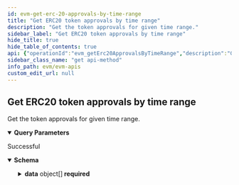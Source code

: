 ```yaml
---
id: evm-get-erc-20-approvals-by-time-range
title: "Get ERC20 token approvals by time range"
description: "Get the token approvals for given time range."
sidebar_label: "Get ERC20 token approvals by time range"
hide_title: true
hide_table_of_contents: true
api: {"operationId":"evm_getErc20ApprovalsByTimeRange","description":"Get the token approvals for given time range.","parameters":[{"name":"from_time","required":true,"in":"query","description":"From timestamp","schema":{"type":"number"}},{"name":"to_time","required":true,"in":"query","description":"To timestamp","schema":{"type":"number"}},{"name":"offset","required":false,"in":"query","description":"Number of items to skip before returning items, default: 0","schema":{"type":"number"}},{"name":"limit","required":false,"in":"query","description":"Number of items returned, default: 20","schema":{"type":"number"}}],"responses":{"200":{"description":"Successful","content":{"application/json":{"schema":{"type":"object","properties":{"offset":{"type":"number","description":"Offset"},"limit":{"type":"number","description":"Limit of results"},"total_items":{"type":"number","description":"Total returned result items"},"data":{"type":"array","items":{"type":"object","properties":{"token_name":{"type":"string","description":"The name or title of the token"},"token_symbol":{"type":"string","description":"The symbol of the token"},"token_decimals":{"type":"number","description":"The decimals of the token"},"contract_address":{"type":"string","description":"The address of the token"},"transaction_hash":{"type":"string","description":"The transaction hash of the token"},"transaction_index":{"type":"number","description":"The transaction index of the token"},"log_index":{"type":"number","description":"The log index of the token"},"block_hash":{"type":"number","description":"The block hash of the token"},"block_number":{"type":"number","description":"The block number of the token"},"block_timestamp":{"type":"number","description":"The block timestamp of the token"},"from_wallet":{"type":"string","description":"The from wallet of the token"},"to_wallet":{"type":"string","description":"The to wallet of the token"},"value":{"type":"string","description":"The value of the token"},"value_in_decimal":{"type":"string","description":"The value in decimal of the token"}},"required":["token_name","token_symbol","token_decimals","contract_address","transaction_hash","transaction_index","log_index","block_hash","block_number","from_wallet","to_wallet","value","value_in_decimal"],"title":"BaseToken"}}},"required":["offset","limit","total_items","data"],"title":"ERC20TokenApprovalResponseDto"}}}}},"security":[{"apiKey":[]}],"tags":["Get token approvals"],"method":"get","path":"/v1/erc20/approvals/time-range","servers":[{"url":"https://eth-mainnet-api.blocklens.io","description":"Ethereum Mainnet server"}],"securitySchemes":{"bearer":{"scheme":"bearer","bearerFormat":"JWT","type":"http"},"basic":{"type":"http","scheme":"basic"},"apiKey":{"type":"apiKey","name":"x-api-key","in":"header"}},"info":{"title":"EVM APIs","description":"Swagger documentation","version":"1.0.0","contact":{}},"postman":{"name":"Get ERC20 token approvals by time range","description":{"content":"Get the token approvals for given time range.","type":"text/plain"},"url":{"path":["v1","erc20","approvals","time-range"],"host":["{{baseUrl}}"],"query":[{"disabled":false,"description":{"content":"(Required) From timestamp","type":"text/plain"},"key":"from_time","value":""},{"disabled":false,"description":{"content":"(Required) To timestamp","type":"text/plain"},"key":"to_time","value":""},{"disabled":false,"description":{"content":"Number of items to skip before returning items, default: 0","type":"text/plain"},"key":"offset","value":""},{"disabled":false,"description":{"content":"Number of items returned, default: 20","type":"text/plain"},"key":"limit","value":""}],"variable":[]},"header":[{"key":"Accept","value":"application/json"}],"method":"GET","auth":{"type":"apikey","apikey":[{"type":"any","value":"x-api-key","key":"key"},{"type":"any","value":"<API Key>","key":"value"},{"type":"any","value":"header","key":"in"}]}}}
sidebar_class_name: "get api-method"
info_path: evm/evm-apis
custom_edit_url: null
---
```



## Get ERC20 token approvals by time range



Get the token approvals for given time range.

<details style={{"marginBottom":"1rem"}} data-collapsed={false} open={true}><summary style={{}}><strong>Query Parameters</strong></summary><div><ul><ParamsItem className={"paramsItem"} param={{"name":"from_time","required":true,"in":"query","description":"From timestamp","schema":{"type":"number"}}}></ParamsItem><ParamsItem className={"paramsItem"} param={{"name":"to_time","required":true,"in":"query","description":"To timestamp","schema":{"type":"number"}}}></ParamsItem><ParamsItem className={"paramsItem"} param={{"name":"offset","required":false,"in":"query","description":"Number of items to skip before returning items, default: 0","schema":{"type":"number"}}}></ParamsItem><ParamsItem className={"paramsItem"} param={{"name":"limit","required":false,"in":"query","description":"Number of items returned, default: 20","schema":{"type":"number"}}}></ParamsItem></ul></div></details><div><ApiTabs><TabItem label={"200"} value={"200"}><div>

Successful

</div><div><MimeTabs schemaType={"response"}><TabItem label={"application/json"} value={"application/json"}><SchemaTabs><TabItem label={"Schema"} value={"Schema"}><details style={{}} data-collapsed={false} open={true}><summary style={{"textAlign":"left"}}><strong>Schema</strong></summary><div style={{"textAlign":"left","marginLeft":"1rem"}}></div><ul style={{"marginLeft":"1rem"}}><SchemaItem collapsible={false} name={"offset"} required={true} schemaName={"number"} qualifierMessage={undefined} schema={{"type":"number","description":"Offset"}}></SchemaItem><SchemaItem collapsible={false} name={"limit"} required={true} schemaName={"number"} qualifierMessage={undefined} schema={{"type":"number","description":"Limit of results"}}></SchemaItem><SchemaItem collapsible={false} name={"total_items"} required={true} schemaName={"number"} qualifierMessage={undefined} schema={{"type":"number","description":"Total returned result items"}}></SchemaItem><SchemaItem collapsible={true} className={"schemaItem"}><details style={{}}><summary style={{}}><strong>data</strong><span style={{"opacity":"0.6"}}> object[]</span><strong style={{"fontSize":"var(--ifm-code-font-size)","color":"var(--openapi-required)"}}> required</strong></summary><div style={{"marginLeft":"1rem"}}><li><div style={{"fontSize":"var(--ifm-code-font-size)","opacity":"0.6","marginLeft":"-.5rem","paddingBottom":".5rem"}}>Array [</div></li><SchemaItem collapsible={false} name={"token_name"} required={true} schemaName={"string"} qualifierMessage={undefined} schema={{"type":"string","description":"The name or title of the token"}}></SchemaItem><SchemaItem collapsible={false} name={"token_symbol"} required={true} schemaName={"string"} qualifierMessage={undefined} schema={{"type":"string","description":"The symbol of the token"}}></SchemaItem><SchemaItem collapsible={false} name={"token_decimals"} required={true} schemaName={"number"} qualifierMessage={undefined} schema={{"type":"number","description":"The decimals of the token"}}></SchemaItem><SchemaItem collapsible={false} name={"contract_address"} required={true} schemaName={"string"} qualifierMessage={undefined} schema={{"type":"string","description":"The address of the token"}}></SchemaItem><SchemaItem collapsible={false} name={"transaction_hash"} required={true} schemaName={"string"} qualifierMessage={undefined} schema={{"type":"string","description":"The transaction hash of the token"}}></SchemaItem><SchemaItem collapsible={false} name={"transaction_index"} required={true} schemaName={"number"} qualifierMessage={undefined} schema={{"type":"number","description":"The transaction index of the token"}}></SchemaItem><SchemaItem collapsible={false} name={"log_index"} required={true} schemaName={"number"} qualifierMessage={undefined} schema={{"type":"number","description":"The log index of the token"}}></SchemaItem><SchemaItem collapsible={false} name={"block_hash"} required={true} schemaName={"number"} qualifierMessage={undefined} schema={{"type":"number","description":"The block hash of the token"}}></SchemaItem><SchemaItem collapsible={false} name={"block_number"} required={true} schemaName={"number"} qualifierMessage={undefined} schema={{"type":"number","description":"The block number of the token"}}></SchemaItem><SchemaItem collapsible={false} name={"block_timestamp"} required={false} schemaName={"number"} qualifierMessage={undefined} schema={{"type":"number","description":"The block timestamp of the token"}}></SchemaItem><SchemaItem collapsible={false} name={"from_wallet"} required={true} schemaName={"string"} qualifierMessage={undefined} schema={{"type":"string","description":"The from wallet of the token"}}></SchemaItem><SchemaItem collapsible={false} name={"to_wallet"} required={true} schemaName={"string"} qualifierMessage={undefined} schema={{"type":"string","description":"The to wallet of the token"}}></SchemaItem><SchemaItem collapsible={false} name={"value"} required={true} schemaName={"string"} qualifierMessage={undefined} schema={{"type":"string","description":"The value of the token"}}></SchemaItem><SchemaItem collapsible={false} name={"value_in_decimal"} required={true} schemaName={"string"} qualifierMessage={undefined} schema={{"type":"string","description":"The value in decimal of the token"}}></SchemaItem><li><div style={{"fontSize":"var(--ifm-code-font-size)","opacity":"0.6","marginLeft":"-.5rem"}}>]</div></li></div></details></SchemaItem></ul></details></TabItem><TabItem label={"Example (from schema)"} value={"Example (from schema)"}><ResponseSamples responseExample={"{\n  \"offset\": 0,\n  \"limit\": 0,\n  \"total_items\": 0,\n  \"data\": [\n    {\n      \"token_name\": \"string\",\n      \"token_symbol\": \"string\",\n      \"token_decimals\": 0,\n      \"contract_address\": \"string\",\n      \"transaction_hash\": \"string\",\n      \"transaction_index\": 0,\n      \"log_index\": 0,\n      \"block_hash\": 0,\n      \"block_number\": 0,\n      \"block_timestamp\": 0,\n      \"from_wallet\": \"string\",\n      \"to_wallet\": \"string\",\n      \"value\": \"string\",\n      \"value_in_decimal\": \"string\"\n    }\n  ]\n}"} language={"json"}></ResponseSamples></TabItem></SchemaTabs></TabItem></MimeTabs></div></TabItem></ApiTabs></div>
      